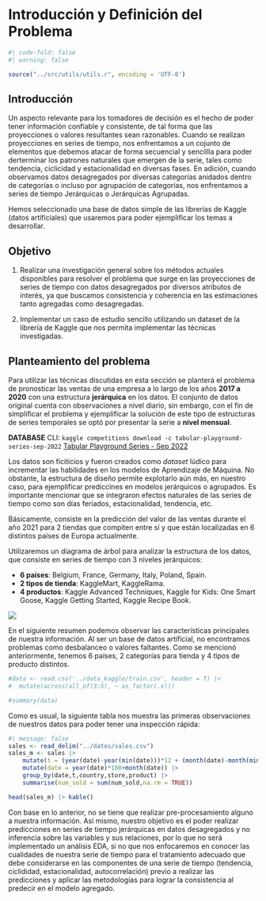 # Introducción y Definición del Problema

```r

#| code-fold: false
#| warning: false

source("../src/utils/utils.r", encoding = 'UTF-8')

```

## Introducción

Un aspecto relevante para los tomadores de decisión es el hecho de poder tener información confiable y consistente, de tal forma que las proyecciones o valores resultantes sean razonables. Cuando se realizan proyecciones en series de tiempo, nos enfrentamos a un cojunto de elementos que debemos atacar de forma secuencial y sencillla para poder derterminar los patrones naturales que emergen de la serie, tales como tendencia, ciclicidad y estacionalidad en diversas fases. En adición, cuando observamos datos desagregados por diversas categorías anidados dentro de categorías o incluso por agrupación de categorías, nos enfrentamos a series de tiempo Jerárquicas o Jerárquicas Agrupadas.

Hemos seleccionado una base de datos simple de las librerías de Kaggle (datos artificiales) que usaremos para poder ejemplificar los temas a desarrollar.

## Objetivo

1. Realizar una investigación general sobre los métodos actuales disponibles para resolver el problema que surge en las proyecciones de series de tiempo con datos desagregados por diversos atributos de interés, ya que buscamos consistencia y coherencia en las estimaciones tanto agregadas como desagregadas.

2. Implementar un caso de estudio sencillo utilizando un dataset de la librería de Kaggle que nos permita implementar las técnicas investigadas.

## Planteamiento del problema

Para utilizar las técnicas discutidas en esta sección se planterá el problema de pronosticar las ventas de una empresa a lo largo de los años **2017 a 2020** con una estructura **jerárquica** en los datos. El conjunto de datos original cuenta con observaciones a nivel diario, sin embargo, con el fin de simplificar el problema y ejemplificar la solución de este tipo de estructuras de series temporales se optó por presentar la serie a **nivel mensual**.

**DATABASE**
CLI: `kaggle competitions download -c tabular-playground-series-sep-2022`
[Tabular Playground Series - Sep 2022](https://www.kaggle.com/competitions/tabular-playground-series-sep-2022)

Los datos son ficiticios y fueron creados como _dataset_ lúdico para incrementar las habilidades en los modelos de Aprendizaje de Máquina. No obstante, la estructura de diseño permite explotarlo aún más, en nuestro caso, para ejemplificar prediccines en modelos jerárquicos o agrupados. Es importante mencionar que se integraron efectos naturales de las series de tiempo como son días feriados, estacionalidad, tendencia, etc.

Básicamente, consiste en la predicción del valor de las ventas durante el año 2021 para 2 tiendas que compiten entre sí y que están localizadas en 6 distintos países de Europa actualmente.


Utilizaremos un diagrama de árbol para analizar la estructura de los datos, que consiste en series de tiempo con 3 niveles jerárquicos:

- **6 países**: Belgium, France, Germany, Italy, Poland, Spain.
- **2 tipos de tienda**: KaggleMart, KaggleRama.
- **4 productos**: Kaggle Advanced Techniques, Kaggle for Kids: One Smart Goose, Kaggle Getting Started, Kaggle Recipe Book.

![](figuras/series_de_tiempo_hierarchical.jpg){#fig_diagram_kaggle}

En el siguiente resumen podemos observar las características principales de nuestra información. Al ser un base de datos artificial, no encontramos problemas como desbalanceo o valores faltantes. Como se mencionó anteriormente, tenemos 6 países, 2 categorías para tienda y 4 tipos de producto distintos.

```r
#data <- read.csv('../data_kaggle/train.csv', header = T) |>
#  mutate(across(all_of(3:5), ~ as_factor(.x)))

#summary(data)

```

Como es usual, la siguiente tabla nos muestra las primeras observaciones de nuestros datos para poder tener una inspección rápida:

```r
#| message: false
sales <- read_delim("../datos/sales.csv")
sales_m <- sales |>
    mutate(t = (year(date)-year(min(date)))*12 + (month(date)-month(min(date)))) |>
    mutate(date = year(date)*100+month(date)) |>
    group_by(date,t,country,store,product) |>
    summarise(num_sold = sum(num_sold,na.rm = TRUE)) 

head(sales_m) |> kable()
```

Con base en lo anterior, no se tiene que realizar pre-procesamiento alguno a nuestra información. Así mismo, nuestro objetivo es el poder realizar predicciones en series de tiempo jerárquicas en datos desagregados y no inferencia sobre las variables y sus relaciones, por lo que no será implementado un análisis EDA, si no que nos enfocaremos en conocer las cualidades de nuestra serie de tiempo para el tratamiento adecuado que debe considerarse en las componentes de una serie de tiempo (tendencia, ciclididad, estacionalidad, autocorrelación) previo a realizar las predicciones y aplicar las metodologías para lograr la consistencia al predecir en el modelo agregado.
